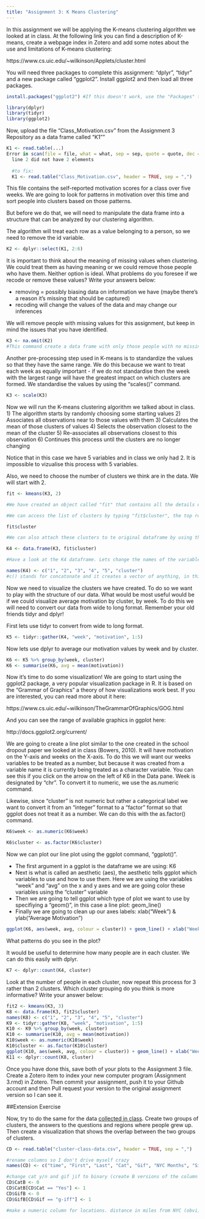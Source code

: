 ```yaml
---
title: "Assignment 3: K Means Clustering"
---
```


In this assignment we will be applying the K-means clustering algorithm we looked at in class. At the following link you can find a description of K-means, create a webpage index in Zotero and add some notes about the use and limitations of K-means clustering:

https://www.cs.uic.edu/~wilkinson/Applets/cluster.html

You will need three packages to complete this assignment: "dplyr", "tidyr" and a new package called "ggplot2". Install ggplot2 and then load all three packages.

```r

install.packages("ggplot2") #If this doesn't work, use the "Packages" tab to install the package.

library(dplyr)
library(tidyr)
library(ggplot2)

```

Now, upload the file "Class_Motivation.csv" from the Assignment 3 Repository as a data frame called "K1""
```r

K1 <- read.table(...)
Error in scan(file = file, what = what, sep = sep, quote = quote, dec = dec,  : 
  line 2 did not have 2 elements
  
  #to fix:
  K1 <- read.table("Class_Motivation.csv", header = TRUE, sep = ",")

```

This file contains the self-reported motivation scores for a class over five weeks. We are going to look for patterns in motivation over this time and sort people into clusters based on those patterns.

But before we do that, we will need to manipulate the data frame into a structure that can be analyzed by our clustering algorithm.

The algorithm will treat each row as a value belonging to a person, so we need to remove the id variable.

```r

K2 <- dplyr::select(K1, 2:6)

```

It is important to think about the meaning of missing values when clustering. We could treat them as having meaning or we could remove those people who have them. Neither option is ideal. What problems do you foresee if we recode or remove these values? Write your answers below:

- removing = possibly biasing data on information we have (maybe there's a reason it's missing that should be captured)
- recoding will change the values of the data and may change our inferences

We will remove people with missing values for this assignment, but keep in mind the issues that you have identified.


```r

K3 <- na.omit(K2) 
#This command create a data frame with only those people with no missing values. It "omits" all rows with missing values, also known as a "listwise deletion". EG - It runs down the list deleting rows as it goes.

```

Another pre-processing step used in K-means is to standardize the values so that they have the same range. We do this because we want to treat each week as equally important - if we do not standardise then the week with the largest range will have the greatest impact on which clusters are formed. We standardise the values by using the "scales()" command.

```r

K3 <- scale(K3)

```


Now we will run the K-means clustering algorithm we talked about in class. 
1) The algorithm starts by randomly choosing some starting values 
2) Associates all observations near to those values with them
3) Calculates the mean of those clusters of values
4) Selects the observation closest to the mean of the cluster
5) Re-associates all observations closest to this observation
6) Continues this process until the clusters are no longer changing

Notice that in this case we have 5 variables and in class we only had 2. It is impossible to vizualise this process with 5 variables.

Also, we need to choose the number of clusters we think are in the data. We will start with 2.

```r

fit <- kmeans(K3, 2) 

#We have created an object called "fit" that contains all the details of our clustering including which observations belong to each cluster.

#We can access the list of clusters by typing "fit$cluster", the top row corresponds to the original order the rows were in. Notice we have deleted some rows.

fit$cluster

#We can also attach these clusters to te original dataframe by using the "data.frame" command to create a new data frame called K4.

K4 <- data.frame(K3, fit$cluster)

#Have a look at the K4 dataframe. Lets change the names of the variables to make it more convenient with the names() command.

names(K4) <- c("1", "2", "3", "4", "5", "cluster") 
#c() stands for concatonate and it creates a vector of anything, in this case a vector of names.


```

Now we need to visualize the clusters we have created. To do so we want to play with the structure of our data. What would be most useful would be if we could visualize average motivation by cluster, by week. To do this we will need to convert our data from wide to long format. Remember your old friends tidyr and dplyr!

First lets use tidyr to convert from wide to long format.
```r

K5 <- tidyr::gather(K4, "week", "motivation", 1:5)

```

Now lets use dplyr to average our motivation values by week and by cluster.

```r

K6 <- K5 %>% group_by(week, cluster)
K6 <- summarise(K6, avg = mean(motivation))

```

Now it's time to do some visualization! We are going to start using the ggplot2 package, a very popular visualization package in R. It is based on the "Grammar of Graphics" a theory of how visualizations work best. If you are interested, you can read more about it here: 

https://www.cs.uic.edu/~wilkinson/TheGrammarOfGraphics/GOG.html

And you can see the range of available graphics in ggplot here:

http://docs.ggplot2.org/current/

We are going to create a line plot similar to the one created in the school dropout paper we looked at in class (Bowers, 2010). It will have motivation on the Y-axis and weeks on the X-axis. To do this we will want our weeks variables to be treated as a number, but because it was created from a variable name it is currently being treated as a character variable. You can see this if you click on the arrow on the left of K6 in the Data pane. Week is designated by "chr". To convert it to numeric, we use the as.numeric command. 

Likewise, since "cluster" is not numeric but rather a categorical label we want to convert it from an "integer" format to a "factor" format so that ggplot does not treat it as a number. We can do this with the as.factor() command.

```r

K6$week <- as.numeric(K6$week)

K6$cluster <- as.factor(K6$cluster)

```

Now we can plot our line plot using the ggplot command, "ggplot()".

- The first argument in a ggplot is the dataframe we are using: K6
- Next is what is called an aesthetic (aes), the aesthetic tells ggplot which variables to use and how to use them. Here we are using the variables "week" and "avg" on the x and y axes and we are going color these variables using the "cluster" variable
- Then we are going to tell ggplot which type of plot we want to use by specifiying a "geom()", in this case a line plot: geom_line()
- Finally we are going to clean up our axes labels: xlab("Week") & ylab("Average Motivation")

```r

ggplot(K6, aes(week, avg, colour = cluster)) + geom_line() + xlab("Week") + ylab("Average Motivation")

```

What patterns do you see in the plot?

It would be useful to determine how many people are in each cluster. We can do this easily with dplyr.

```r
K7 <- dplyr::count(K4, cluster)
```

Look at the number of people in each cluster, now repeat this process for 3 rather than 2 clusters. Which cluster grouping do you think is more informative? Write your answer below:

```r
fit2 <- kmeans(K3, 3)
K8 <- data.frame(K3, fit2$cluster)
names(K8) <- c("1", "2", "3", "4", "5", "cluster")
K9 <- tidyr::gather(K8, "week", "motivation", 1:5)
K10 <- K9 %>% group_by(week, cluster)
K10 <- summarise(K10, avg = mean(motivation))
K10$week <- as.numeric(K10$week)
K10$cluster <- as.factor(K10$cluster)
ggplot(K10, aes(week, avg, colour = cluster)) + geom_line() + xlab("Week") + ylab("Average Motivation")
K11 <- dplyr::count(K8, cluster)
```

Once you have done this, save both of your plots to the Assignment 3 file. Create a Zotero item to index your new computer program (Assignment 3.rmd) in Zotero. Then commit your assignment, push it to your Github account and then Pull request your version to the original assignment version so I can see it.

##Extension Exercise

Now, try to do the same for the data [collected in class](https://tccolumbia.qualtrics.com/SE/?SID=SV_6RRqlSAM6lZWYQt). Create two groups of clusters, the answers to the questions and regions where people grew up. Then create a visualization that shows the overlap between the two groups of clusters.

```r
CD <- read.table("cluster-class-data.csv", header = TRUE, sep = ",")

#rename columns so I don't drive myself crazy
names(CD) <- c("time", "First", "Last", "Cat", "Gif", "NYC Months", "Siblings", "Sports", "Miles", "Android", "Movies", "Classes", "States", "City", "State", "Country") 

#change cat y/n and gif jif to binary (create B versions of the column with numbers)
CD$CatB <- 0
CD$CatB[CD$Cat == "Yes"] <- 1
CD$GifB <- 0
CD$GifB[CD$Gif == "g-iff"] <- 1

#make a numeric column for locations. distance in miles from NYC (obvi). use Wellesley MA not Vietnam...because had to make a choice. 
```